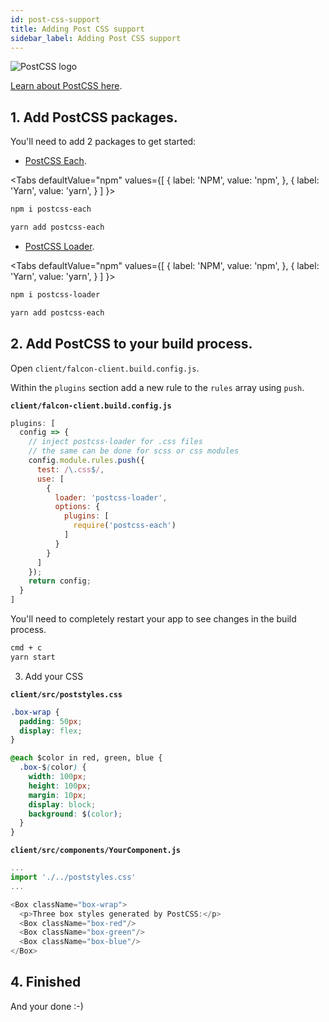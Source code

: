 ```yaml
---
id: post-css-support
title: Adding Post CSS support
sidebar_label: Adding Post CSS support
---
```


![PostCSS logo](/img/docs/platform/postcss.svg)

<a href="https://postcss.org/" target="_blank" rel="noreferrer noopener">Learn about PostCSS here</a>.

## 1. Add PostCSS packages.

You'll need to add 2 packages to get started:

- <a href="https://www.npmjs.com/package/postcss-each" target="_blank" rel="noreferrer noopener">PostCSS Each</a>.


<Tabs
  defaultValue="npm"
  values={[
    { label: 'NPM', value: 'npm', },
    { label: 'Yarn', value: 'yarn', }
  ]
}>
<TabItem value="npm">

```bash
npm i postcss-each
```

</TabItem>
<TabItem value="yarn">

```bash
yarn add postcss-each
```

</TabItem>
</Tabs>


- <a href="https://www.npmjs.com/package/postcss-loader" target="_blank" rel="noreferrer noopener">PostCSS Loader</a>.

<Tabs
  defaultValue="npm"
  values={[
    { label: 'NPM', value: 'npm', },
    { label: 'Yarn', value: 'yarn', }
  ]
}>
<TabItem value="npm">

```bash
npm i postcss-loader
```

</TabItem>
<TabItem value="yarn">

```bash
yarn add postcss-each
```

</TabItem>
</Tabs>

## 2. Add PostCSS to your build process.

Open `client/falcon-client.build.config.js`.

Within the `plugins` section add a new rule to the `rules` array using `push`.

**`client/falcon-client.build.config.js`**
```js
plugins: [
  config => {
    // inject postcss-loader for .css files
    // the same can be done for scss or css modules
    config.module.rules.push({
      test: /\.css$/,
      use: [
        {
          loader: 'postcss-loader',
          options: {
            plugins: [
              require('postcss-each')
            ]
          }
        }
      ]
    });
    return config;
  }
]
```

You'll need to completely restart your app to see changes in the build process. 

```bash
cmd + c
yarn start
```

3. Add your CSS

**`client/src/poststyles.css`**
```css
.box-wrap {
  padding: 50px;
  display: flex;
}

@each $color in red, green, blue {
  .box-$(color) {
    width: 100px;
    height: 100px; 
    margin: 10px;
    display: block;
    background: $(color);
  }
}
```

**`client/src/components/YourComponent.js`**
```js
...
import './../poststyles.css'
...

<Box className="box-wrap">
  <p>Three box styles generated by PostCSS:</p>
  <Box className="box-red"/>
  <Box className="box-green"/>
  <Box className="box-blue"/>
</Box>
```

## 4. Finished
And your done :-)
